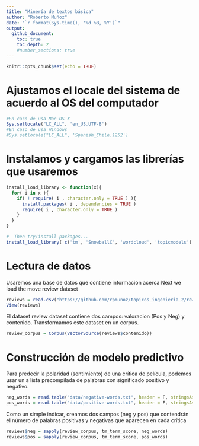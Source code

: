 ```yaml
---
title: "Minería de textos básica"
author: "Roberto Muñoz"
date: "`r format(Sys.time(), '%d %B, %Y')`"
output:
  github_document:
    toc: true
    toc_depth: 2
    #number_sections: true
---
```


```r
knitr::opts_chunk$set(echo = TRUE)
```

# Ajustamos el locale del sistema de acuerdo al OS del computador

```r
#En caso de usa Mac OS X
Sys.setlocale("LC_ALL", 'en_US.UTF-8')
#En caso de usa Windows
#Sys.setlocale("LC_ALL", 'Spanish_Chile.1252')
```

# Instalamos y cargamos las librerías que usaremos
```r
install_load_library <- function(x){
  for( i in x ){
    if( ! require( i , character.only = TRUE ) ){
      install.packages( i , dependencies = TRUE )
      require( i , character.only = TRUE )
    }
  }
}

#  Then try/install packages...
install_load_library( c('tm', 'SnowballC', 'wordcloud', 'topicmodels') )
```

# Lectura de datos
Usaremos una base de datos que contiene información acerca 
Next we load the move review dataset

```r
reviews = read.csv("https://github.com/rpmunoz/topicos_ingenieria_2/raw/master/clase_1/data/movie-pang02.csv", stringsAsFactors = F)
View(reviews)
```

El dataset review dataset contiene dos campos: valoracion (Pos y Neg) y contenido. Transformamos este dataset en un corpus.

```r
review_corpus = Corpus(VectorSource(reviews$contenido))
```

# Construcción de modelo predictivo

Para predecir la polaridad (sentimiento) de una crítica de película, podemos usar un a lista precompilada de palabras con significado positivo y negativo.

```r
neg_words = read.table("data/negative-words.txt", header = F, stringsAsFactors = F)[, 1]
pos_words = read.table("data/positive-words.txt", header = F, stringsAsFactors = F)[, 1]
```

Como un simple indicar, creamos dos campos (neg y pos) que contendrán el número de palabras positivas y negativas que aparecen en cada crítica

```r
reviews$neg = sapply(review_corpus, tm_term_score, neg_words)
reviews$pos = sapply(review_corpus, tm_term_score, pos_words)
```